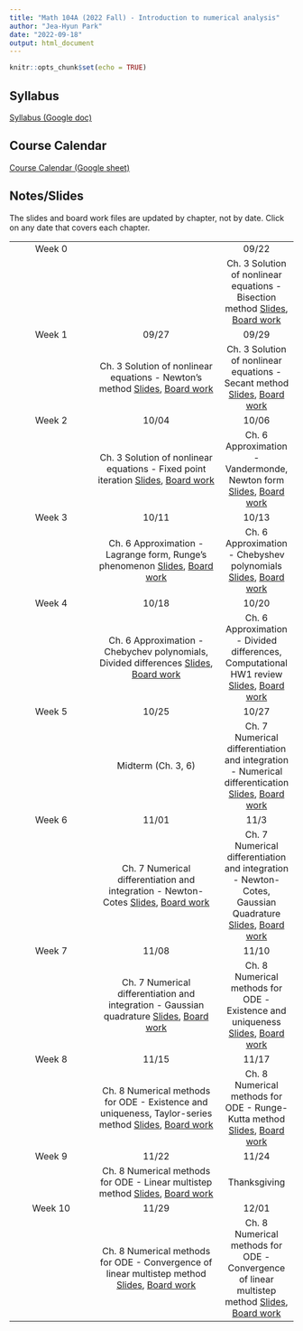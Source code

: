 ```yaml
---
title: "Math 104A (2022 Fall) - Introduction to numerical analysis"
author: "Jea-Hyun Park"
date: "2022-09-18"
output: html_document
---
```


```r
knitr::opts_chunk$set(echo = TRUE)
```

## Syllabus

[Syllabus (Google doc)](https://docs.google.com/document/d/1SYEj8hRaOvg_5h_YQg4tpgn6rFfCK90nyNkxl4EJ8X4/edit?usp=sharing) 

## Course Calendar
[Course Calendar (Google sheet)](https://docs.google.com/spreadsheets/d/1F_sdCRuRNuAO_UI5SutbjAc398I9ITBQfKOXatjHRxI/edit?usp=sharing) 

## Notes/Slides
The slides and board work files are updated by chapter, not by date. Click on any date that covers each chapter.

|        |            |       |
|:------:|:----------:|:-----:|
| Week 0 |            | 09/22 |
|        |            | Ch. 3 Solution of nonlinear equations - Bisection method [Slides](./notes/104ASlides_RootFinding01.pdf), [Board work](./notes/104ABoardWork_RootFinding01.pdf)|
| Week 1 | 09/27      | 09/29 |
|        | Ch. 3 Solution of nonlinear equations - Newton's method [Slides](./notes/104ASlides_RootFinding01.pdf),  [Board work](./notes/104ABoardWork_RootFinding01.pdf)|Ch. 3 Solution of nonlinear equations - Secant method [Slides](./notes/104ASlides_RootFinding01.pdf),  [Board work](./notes/104ABoardWork_RootFinding01.pdf)|  |
| Week 2 | 10/04      | 10/06 |
|        | Ch. 3 Solution of nonlinear equations - Fixed point iteration [Slides](./notes/104ASlides_RootFinding01.pdf),  [Board work](./notes/104ABoardWork_RootFinding01.pdf) | Ch. 6 Approximation - Vandermonde, Newton form [Slides](./notes/104ASlides_Approximation01.pdf),  [Board work](./notes/104ABoardWork_Approximation01.pdf)|
| Week 3 | 10/11      | 10/13 |
|        | Ch. 6 Approximation - Lagrange form, Runge's phenomenon [Slides](./notes/104ASlides_Approximation01.pdf),  [Board work](./notes/104ABoardWork_Approximation01.pdf) | Ch. 6 Approximation - Chebyshev polynomials [Slides](./notes/104ASlides_Approximation01.pdf),  [Board work](./notes/104ABoardWork_Approximation01.pdf)|
| Week 4 | 10/18      | 10/20 |
|        | Ch. 6 Approximation - Chebychev polynomials, Divided differences [Slides](./notes/104ASlides_Approximation01.pdf),  [Board work](./notes/104ABoardWork_Approximation01.pdf) | Ch. 6 Approximation - Divided differences, Computational HW1 review [Slides](./notes/104ASlides_Approximation01.pdf),  [Board work](./notes/104ABoardWork_Approximation01.pdf)|
| Week 5 | 10/25      | 10/27 |
|        | Midterm (Ch. 3, 6) | Ch. 7 Numerical differentiation and integration - Numerical differentication [Slides](./notes/104ASlides_NumDiffInt01.pdf),  [Board work](./notes/104ABoardWork_NumDiffInt01.pdf)|
| Week 6 | 11/01      | 11/3 |
|        | Ch. 7 Numerical differentiation and integration - Newton-Cotes [Slides](./notes/104ASlides_NumDiffInt01.pdf),  [Board work](./notes/104ABoardWork_NumDiffInt01.pdf) | Ch. 7 Numerical differentiation and integration - Newton-Cotes, Gaussian Quadrature [Slides](./notes/104ASlides_NumDiffInt01.pdf),  [Board work](./notes/104ABoardWork_NumDiffInt01.pdf)|
| Week 7 | 11/08      | 11/10 |
|        | Ch. 7 Numerical differentiation and integration - Gaussian quadrature [Slides](./notes/104ASlides_NumDiffInt01.pdf),  [Board work](./notes/104ABoardWork_NumDiffInt01.pdf) | Ch. 8 Numerical methods for ODE - Existence and uniqueness [Slides](./notes/104ASlides_NumODE01.pdf),  [Board work](./notes/104ABoardWork_NumODE01.pdf)| 
| Week 8 | 11/15      | 11/17 |
|        | Ch. 8 Numerical methods for ODE - Existence and uniqueness, Taylor-series method [Slides](./notes/104ASlides_NumODE01.pdf),  [Board work](./notes/104ABoardWork_NumODE01.pdf) | Ch. 8 Numerical methods for ODE - Runge-Kutta method [Slides](./notes/104ASlides_NumODE01.pdf),  [Board work](./notes/104ABoardWork_NumODE01.pdf)| 
| Week 9 | 11/22      | 11/24 |
|        | Ch. 8 Numerical methods for ODE - Linear multistep method [Slides](./notes/104ASlides_NumODE01.pdf),  [Board work](./notes/104ABoardWork_NumODE01.pdf) | Thanksgiving | 
| Week 10 | 11/29      | 12/01 |
|        | Ch. 8 Numerical methods for ODE - Convergence of linear multistep method [Slides](./notes/104ASlides_NumODE01.pdf),  [Board work](./notes/104ABoardWork_NumODE01.pdf) | Ch. 8 Numerical methods for ODE - Convergence of linear multistep method [Slides](./notes/104ASlides_NumODE01.pdf),  [Board work](./notes/104ABoardWork_NumODE01.pdf) | 
<!-- | Week 11 | 12/5      | 12/6,7 |
|        | Special offce hours (10-11am, 1-2pm),  [Computational HW2](./notes/ComHW2.pdf),  [Example code](https://colab.research.google.com/drive/1m1hT7a1On1iCazM60mmtGEl7rfTf6guc?usp=sharing), [Discussion on the example code and the result](https://gauchocast.hosted.panopto.com/Panopto/Pages/Viewer.aspx?id=8a89358d-1d05-4d3e-878d-af6101720295)| Final exam | 
-->

